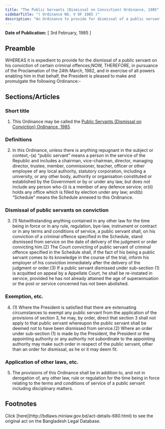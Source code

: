 ```yaml
---
title: "The Public Servants (Dismissal on Conviction) Ordinance, 1985"
sidebarTitle: "( Ordinance NO. V OF 1985 )"
description: "An Ordinance to provide for dismissal of a public servant on his conviction of certain criminal offences."
---
```


**Date of Publication:** [ 3rd February, 1985 ]

## Preamble

WHEREAS it is expedient to provide for the dismissal of a public servant on his conviction of certain criminal offences;NOW, THEREFORE, in pursuance of the Proclamation of the 24th March, 1982, and in exercise of all powers enabling him in that behalf, the President is pleased to make and promulgate the following Ordinance:-

## Sections/Articles

### Short title

1. This Ordinance may be called the [Public Servants (Dismissal on Conviction) Ordinance, 1985](/laws/volume-26/act-680 "Public Servants (Dismissal on Conviction) Ordinance, 1985").

### Definitions

2. In this Ordinance, unless there is anything repugnant in the subject or context,-(a) “public servant” means a person in the service of the Republic and includes a chairman, vice-chairman, director, managing director, trustee, member, commissioner, teacher, officer or other employee of any local authority, statutory corporation, including a university, or any other body, authority or organisation constituted or established by the Government or by or under any law, but does not include any person who-(i) is a member of any defence service; or(ii) holds any office which is filled by election under any law; and(b) “Schedule” means the Schedule annexed to this Ordinance.

### Dismissal of public servants on conviction

3. (1) Notwithstanding anything contained in any other law for the time being in force or in any rule, regulation, bye-law, instrument or contract or in any terms and conditions of service, a public servant shall, on his conviction of a criminal offence specified in the Schedule, stand dismissed from service on the date of delivery of the judgment or order convicting him.(2) The Court convicting of public servant of criminal offence specified in the Schedule shall, if the fact of his being a public servant comes to its knowledge in the course of the trial, inform his employer of his conviction immediately after the delivery of the judgment or order.(3) If a public servant dismissed under sub-section (1) is acquitted on appeal by a Appellate Court, he shall be re-instated in service, provided he has not already attained the age of superannuation or the post or service concerned has not been abolished.

### Exemption, etc.

4. (1) Where the President is satisfied that there are extenuating circumstances to exempt any public servant from the application of the provisions of section 3, he may, by order, direct that section 3 shall not apply to that public servant whereupon the public servant shall be deemed not to have been dismissed from service.(2) Where an order under sub-section (1) is made by the President, the President or the appointing authority or any authority not subordinate to the appointing authority may make such order in respect of the public servant, other than an order for dismissal, as he or it may deem fit.

### Application of other laws, etc.

5. The provisions of this Ordinance shall be in addition to, and not in derogation of, any other law, rule or regulation for the time being in force relating to the terms and conditions of service of a public servant including disciplinary matters.

## Footnotes

<Note>
  Click [here](http://bdlaws.minlaw.gov.bd/act-details-680.html) to see the original act on the Bangladesh Legal Database.
</Note>
